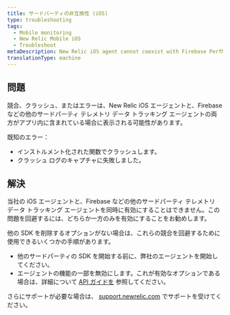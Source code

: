 ```yaml
---
title: サードパーティの非互換性 (iOS)
type: troubleshooting
tags:
  - Mobile monitoring
  - New Relic Mobile iOS
  - Troubleshoot
metaDescription: New Relic iOS agent cannot coexist with Firebase PerfMon SDK
translationType: machine
---
```


## 問題

競合、クラッシュ、またはエラーは、New Relic iOS エージェントと、Firebase などの他のサードパーティ テレメトリ データ トラッキング エージェントの両方がアプリ内に含まれている場合に表示される可能性があります。

既知のエラー：

* インストルメント化された関数でクラッシュします。
* クラッシュ ログのキャプチャに失敗しました。

## 解決

当社の iOS エージェントと、Firebase などの他のサードパーティ テレメトリ データ トラッキング エージェントを同時に有効にすることはできません。この問題を回避するには、どちらか一方のみを有効にすることをお勧めします。

他の SDK を削除するオプションがない場合は、これらの競合を回避するために使用できるいくつかの手順があります。

* 他のサードパーティの SDK を開始する前に、弊社のエージェントを開始してください。
* エージェントの機能の一部を無効にします。これが有効なオプションである場合は、詳細について [API ガイドを](/docs/mobile-monitoring/new-relic-mobile-ios/ios-sdk-api/ios-agent-configuration-feature-flags) 参照してください。

さらにサポートが必要な場合は、 [support.newrelic.com](https://support.newrelic.com) でサポートを受けてください。